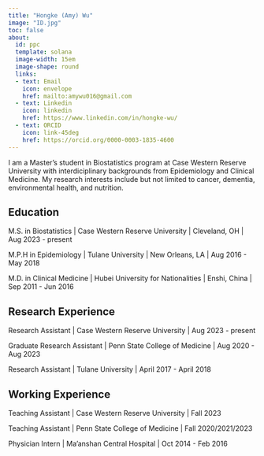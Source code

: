 ---
title: "Hongke (Amy) Wu"
image: "ID.jpg"
toc: false
about:
  id: ppc
  template: solana
  image-width: 15em
  image-shape: round
  links:
  - text: Email
    icon: envelope
    href: mailto:amywu016@gmail.com
  - text: Linkedin
    icon: linkedin
    href: https://www.linkedin.com/in/hongke-wu/
  - text: ORCID
    icon: link-45deg
    href: https://orcid.org/0000-0003-1835-4600
---


:::{#ppc}

I am a Master's student in Biostatistics program at Case Western Reserve University with interdiciplinary backgrounds from Epidemiology and Clinical Medicine. My research interests include but not limited to cancer, dementia, environmental health, and nutrition. 

## Education

M.S. in Biostatistics | Case Western Reserve University | Cleveland, OH | Aug 2023 - present

M.P.H in Epidemiology | Tulane University | New Orleans, LA | Aug 2016 - May 2018

M.D. in Clinical Medicine | Hubei University for Nationalities | Enshi, China | Sep 2011 - Jun 2016

## Research Experience

Research Assistant | Case Western Reserve University | Aug 2023 - present

Graduate Research Assistant | Penn State College of Medicine | Aug 2020 - Aug 2023

Research Assistant | Tulane University | April 2017 - April 2018

## Working Experience

Teaching Assistant | Case Western Reserve University | Fall 2023

Teaching Assistant | Penn State College of Medicine | Fall 2020/2021/2023

Physician Intern | Ma'anshan Central Hospital | Oct 2014 - Feb 2016

:::
